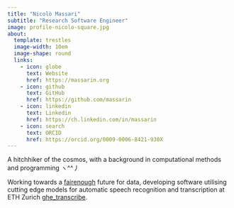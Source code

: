 ```yaml
---
title: "Nicolò Massari"
subtitle: "Research Software Engineer"
image: profile-nicolo-square.jpg
about:
  template: trestles
  image-width: 10em
  image-shape: round
  links:
    - icon: globe
      text: Website
      href: https://massarin.org
    - icon: github
      text: GitHub
      href: https://github.com/massarin
    - icon: linkedin
      text: Linkedin
      href: https://ch.linkedin.com/in/massarin
    - icon: search
      text: ORCID
      href: https://orcid.org/0009-0006-8421-930X
---
```


A hitchhiker of the cosmos, with a background in computational methods and programming ヽ^^丿

Working towards a [fairenough](https://github.com/openwashdata/fairenough) future for data, developing software utilising cutting edge models for automatic speech recognition and transcription at ETH Zurich [ghe_transcribe](https://github.com/Global-Health-Engineering/ghe_transcribe).